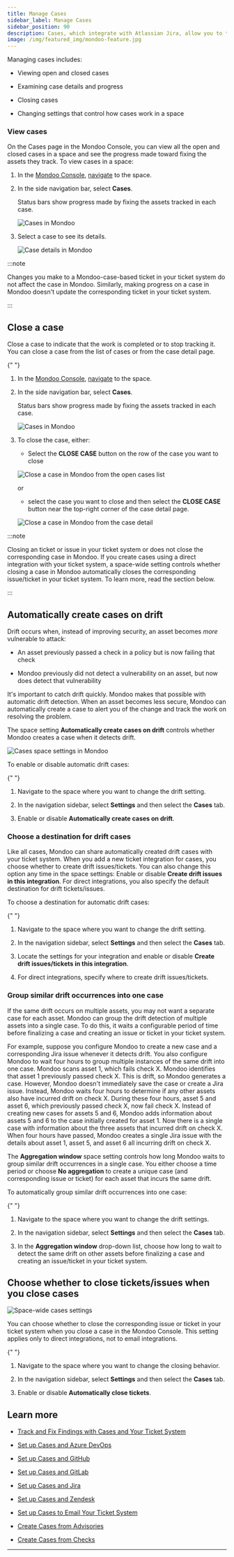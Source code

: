```yaml
---
title: Manage Cases
sidebar_label: Manage Cases
sidebar_position: 90
description: Cases, which integrate with Atlassian Jira, allow you to track remediation of important security findings. View cases and close them in Mondoo or Jira. Change cases settings in the Mondoo space settings.
image: /img/featured_img/mondoo-feature.jpg
---
```


Managing cases includes:

- Viewing open and closed cases

- Examining case details and progress

- Closing cases

- Changing settings that control how cases work in a space

### View cases

On the Cases page in the Mondoo Console, you can view all the open and closed cases in a space and see the progress made toward fixing the assets they track. To view cases in a space:

1. In the [Mondoo Console](https://console.mondoo.com), [navigate](/platform/start/navigate) to the space.

2. In the side navigation bar, select **Cases**.

   Status bars show progress made by fixing the assets tracked in each case.

   ![Cases in Mondoo](/img/platform/cases/cases-list.png)

3. Select a case to see its details.

   ![Case details in Mondoo](/img/platform/cases/case-detail.png)

:::note

Changes you make to a Mondoo-case-based ticket in your ticket system do not affect the case in Mondoo. Similarly, making progress on a case in Mondoo doesn't update the corresponding ticket in your ticket system.

:::

## Close a case

Close a case to indicate that the work is completed or to stop tracking it. You can close a case from the list of cases or from the case detail page.


<Partial />{" "}

1. In the [Mondoo Console](https://console.mondoo.com), [navigate](/platform/start/navigate) to the space.

2. In the side navigation bar, select **Cases**.

   Status bars show progress made by fixing the assets tracked in each case.

   ![Cases in Mondoo](/img/platform/cases/cases-list.png)

3. To close the case, either:

   - Select the **CLOSE CASE** button on the row of the case you want to close

   ![Close a case in Mondoo from the open cases list](/img/platform/cases/cases-list-close.png)

   or

   - select the case you want to close and then select the **CLOSE CASE** button near the top-right corner of the case detail page.

   ![Close a case in Mondoo from the case detail](/img/platform/cases/cases-list-close.png)

:::note

Closing an ticket or issue in your ticket system or does not close the corresponding case in Mondoo. If you create cases using a direct integration with your ticket system, a space-wide setting controls whether closing a case in Mondoo automatically closes the corresponding issue/ticket in your ticket system. To learn more, read the section below.

:::

## Automatically create cases on drift

Drift occurs when, instead of improving security, an asset becomes _more_ vulnerable to attack:

- An asset previously passed a check in a policy but is now failing that check

- Mondoo previously did not detect a vulnerability on an asset, but now does detect that vulnerability

It's important to catch drift quickly. Mondoo makes that possible with automatic drift detection. When an asset becomes less secure, Mondoo can automatically create a case to alert you of the change and track the work on resolving the problem.

The space setting **Automatically create cases on drift** controls whether Mondoo creates a case when it detects drift.

![Cases space settings in Mondoo](/img/platform/cases/space-settings.png)

To enable or disable automatic drift cases:

<Partial />{" "}

1. Navigate to the space where you want to change the drift setting.

2. In the navigation sidebar, select **Settings** and then select the **Cases** tab.

3. Enable or disable **Automatically create cases on drift**.


### Choose a destination for drift cases

Like all cases, Mondoo can share automatically created drift cases with your ticket system. When you add a new ticket integration for cases, you choose whether to create drift issues/tickets. You can also change this option any time in the space settings: Enable or disable **Create drift issues in this integration**. For direct integrations, you also specify the default destination for drift tickets/issues.

To choose a destination for automatic drift cases:

<Partial />{" "}

1. Navigate to the space where you want to change the drift setting.

2. In the navigation sidebar, select **Settings** and then select the **Cases** tab.

3. Locate the settings for your integration and enable or disable **Create drift issues/tickets in this integration**.

4. For direct integrations, specify where to create drift issues/tickets.

### Group similar drift occurrences into one case

If the same drift occurs on multiple assets, you may not want a separate case for each asset. Mondoo can group the drift detection of multiple assets into a single case. To do this, it waits a configurable period of time before finalizing a case and creating an issue or ticket in your ticket system.

For example, suppose you configure Mondoo to create a new case and a corresponding Jira issue whenever it detects drift. You also configure Mondoo to wait four hours to group multiple instances of the same drift into one case. Mondoo scans asset 1, which fails check X. Mondoo identifies that asset 1 previously passed check X. This is drift, so Mondoo generates a case. However, Mondoo doesn't immediately save the case or create a Jira issue. Instead, Mondoo waits four hours to determine if any other assets also have incurred drift on check X. During these four hours, asset 5 and asset 6, which previously passed check X, now fail check X. Instead of creating new cases for assets 5 and 6, Mondoo adds information about assets 5 and 6 to the case initially created for asset 1. Now there is a single case with information about the three assets that incurred drift on check X. When four hours have passed, Mondoo creates a single Jira issue with the details about asset 1, asset 5, and asset 6 all incurring drift on check X.

The **Aggregation window** space setting controls how long Mondoo waits to group similar drift occurrences in a single case. You either choose a time period or choose **No aggregation** to create a unique case (and corresponding issue or ticket) for each asset that incurs the same drift.

To automatically group similar drift occurrences into one case:

<Partial />{" "}

1. Navigate to the space where you want to change the drift settings.

2. In the navigation sidebar, select **Settings** and then select the **Cases** tab.

3. In the **Aggregation window** drop-down list, choose how long to wait to detect the same drift on other assets before finalizing a case and creating an issue/ticket in your ticket system.

## Choose whether to close tickets/issues when you close cases

![Space-wide cases settings](/img/platform/cases/space-settings.png)

You can choose whether to close the corresponding issue or ticket in your ticket system when you close a case in the Mondoo Console. This setting applies only to direct integrations, not to email integrations.

<Partial />{" "}

1. Navigate to the space where you want to change the closing behavior.

2. In the navigation sidebar, select **Settings** and then select the **Cases** tab.

3. Enable or disable **Automatically close tickets**.


## Learn more

- [Track and Fix Findings with Cases and Your Ticket System](/platform/cases/overview/)

- [Set up Cases and Azure DevOps](/platform/cases/setup-azuredevops/)

- [Set up Cases and GitHub](/platform/cases/setup-github/)

- [Set up Cases and GitLab](/platform/cases/setup-gitlab/)

- [Set up Cases and Jira](/platform/cases/setup/)

- [Set up Cases and Zendesk](/platform/cases/setup-zendesk/)

- [Set up Cases to Email Your Ticket System](/platform/cases/setup-email)

- [Create Cases from Advisories](/platform/cases/advisories/)

- [Create Cases from Checks](/platform/cases/checks/)

---
